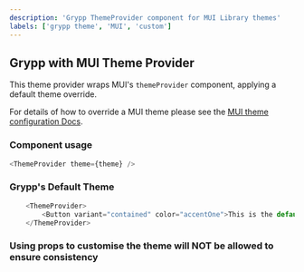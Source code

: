 ```yaml
---
description: 'Grypp ThemeProvider component for MUI Library themes'
labels: ['grypp theme', 'MUI', 'custom']
---
```


## Grypp with MUI Theme Provider

This theme provider wraps MUI's `themeProvider` component, applying a default theme override.

For details of how to override a MUI theme please see the [MUI theme configuration Docs](https://mui.com/customization/theming/).

### Component usage
```js
<ThemeProvider theme={theme} />
```

### Grypp's Default Theme
```js live
    <ThemeProvider>
        <Button variant="contained" color="accentOne">This is the default override Accent color</Button>
    </ThemeProvider>
```

### Using props to customise the theme will NOT be allowed to ensure consistency
